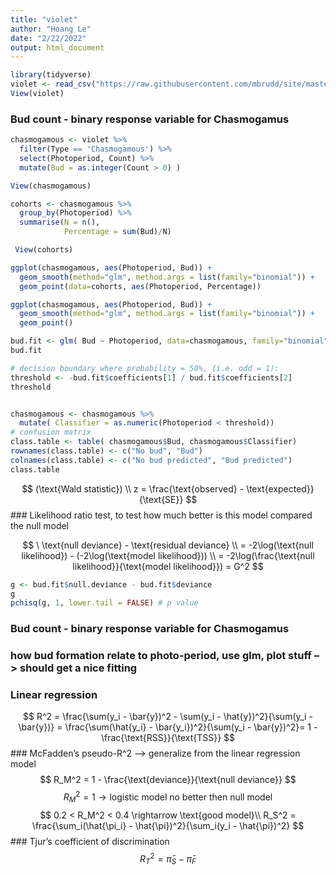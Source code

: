 ```yaml
---
title: "violet"
author: "Hoang Le"
date: "2/22/2022"
output: html_document
---
```


```r
library(tidyverse)
violet <- read_csv("https://raw.githubusercontent.com/mbrudd/site/master/stat214/data_code/violets.csv") %>% rename(Type = 'Bud type', Count = 'Bud counts')
View(violet)
```

### Bud count - binary response variable for Chasmogamus

```r
chasmogamous <- violet %>%
  filter(Type == 'Chasmogamous') %>%
  select(Photoperiod, Count) %>%
  mutate(Bud = as.integer(Count > 0) )

View(chasmogamous)
```

```r
cohorts <- chasmogamous %>%
  group_by(Photoperiod) %>%
  summarise(N = n(), 
            Percentage = sum(Bud)/N)

 View(cohorts)

ggplot(chasmogamous, aes(Photoperiod, Bud)) + 
  geom_smooth(method="glm", method.args = list(family="binomial")) +
  geom_point(data=cohorts, aes(Photoperiod, Percentage))

ggplot(chasmogamous, aes(Photoperiod, Bud)) + 
  geom_smooth(method="glm", method.args = list(family="binomial")) +
  geom_point()
```
```r
bud.fit <- glm( Bud ~ Photoperiod, data=chasmogamous, family="binomial")
bud.fit
```
```r
# decision boundary where probability = 50%, (i.e. odd = 1):
threshold <- -bud.fit$coefficients[1] / bud.fit$coefficients[2]
threshold


chasmogamous <- chasmogamous %>%
  mutate( Classifier = as.numeric(Photoperiod < threshold))
# confusion matrix 
class.table <- table( chasmogamous$Bud, chasmogamous$Classifier)
rownames(class.table) <- c("No bud", "Bud")
colnames(class.table) <- c("No bud predicted", "Bud predicted")
class.table
```

$$
(\text{Wald statistic}) \\
z = \frac{\text{observed} - \text{expected}}{\text{SE}} 
$$
### Likelihood ratio test, to test how much better is this model compared the null model

$$
\
\text{null deviance} - \text{residual deviance} \\
= -2\log(\text{null likelihood}) - (-2\log(\text{model likelihood})) \\
= -2\log(\frac{\text{null likelihood}}{\text{model likelihood}}) = G^2
$$
```r
g <- bud.fit$null.deviance - bud.fit$deviance
g
pchisq(g, 1, lower.tail = FALSE) # p value 
```
### Bud count - binary response variable for Chasmogamus
### how bud formation relate to photo-period, use glm, plot stuff --> should get a nice fitting 

### Linear regression
$$
R^2 = \frac{\sum(y_i - \bar{y})^2 - \sum(y_i - \hat{y})^2}{\sum(y_i - \bar{y})} = \frac{\sum(\hat{y_i} - \bar{y_i})^2}{\sum(y_i - \bar{y})^2}= 1 - \frac{\text{RSS}}{\text{TSS}}
$$
### McFadden's pseudo-R^2 --> generalize from the linear regression model
$$
R_M^2 = 1 - \frac{\text{deviance}}{\text{null deviance}}
$$
$$
R_M^2 = 1 \rightarrow \text{logistic model no better then null model}
$$
$$
0.2 < R_M^2 < 0.4 \rightarrow \text{good model}\\
R_S^2 = \frac{\sum_i(\hat{\pi_i} - \hat{\pi})^2}{\sum_i(y_i - \hat{\pi})^2}
$$
### Tjur's coefficient of discrimination
$$ 
R_T^2 = \bar{\pi}_S - \bar{\pi}_F
$$